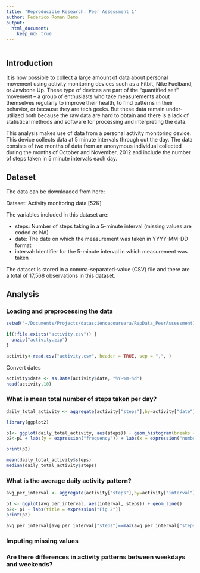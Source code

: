 ```yaml
---
title: "Reproducible Research: Peer Assessment 1"
author: Federico Roman Demo
output: 
  html_document:
    keep_md: true
---
```


```r
```

## Introduction

It is now possible to collect a large amount of data about personal movement using activity monitoring devices such as a Fitbit, Nike Fuelband, or Jawbone Up. These type of devices are part of the “quantified self” movement – a group of enthusiasts who take measurements about themselves regularly to improve their health, to find patterns in their behavior, or because they are tech geeks. But these data remain under-utilized both because the raw data are hard to obtain and there is a lack of statistical methods and software for processing and interpreting the data.

This analysis makes use of data from a personal activity monitoring device. This device collects data at 5 minute intervals through out the day. The data consists of two months of data from an anonymous individual collected during the months of October and November, 2012 and include the number of steps taken in 5 minute intervals each day.

## Dataset

The data can be downloaded from here:

Dataset: Activity monitoring data [52K]

The variables included in this dataset are:

- steps: Number of steps taking in a 5-minute interval (missing values are coded as NA)
- date: The date on which the measurement was taken in YYYY-MM-DD format
- interval: Identifier for the 5-minute interval in which measurement was taken

The dataset is stored in a comma-separated-value (CSV) file and there are a total of 17,568 observations in this dataset.

## Analysis

### Loading and preprocessing the data


```r
setwd("~/Documents/Projects/datasciencecoursera/RepData_PeerAssessment1")

if(!file.exists("activity.csv")) {
  unzip("activity.zip")
}

activity<-read.csv("activity.csv", header = TRUE, sep = ",", )
```

Convert dates
```r
activity$date <- as.Date(activity$date, "%Y-%m-%d")
head(activity,10)
```

### What is mean total number of steps taken per day?
```r
daily_total_activity <- aggregate(activity["steps"],by=activity["date"],sum, na.rm=TRUE)

library(ggplot2)

p1<- ggplot(daily_total_activity, aes(steps)) + geom_histogram(breaks = c(0, 5000, 10000, 15000, 20000, 25000)) 
p2<-p1 + labs(y = expression("frequency")) + labs(x = expression("number of steps per day")) + labs(title = expression("Fig 1"))

print(p2)
```

```r
mean(daily_total_activity$steps)
median(daily_total_activity$steps)
```

### What is the average daily activity pattern?
```r
avg_per_interval <- aggregate(activity["steps"],by=activity["interval"],mean, na.rm=TRUE)

p1 <- ggplot(avg_per_interval, aes(interval, steps)) + geom_line() 
p2<- p1 + labs(title = expression("Fig 2"))
print(p2)
```

```r
avg_per_interval[avg_per_interval["steps"]==max(avg_per_interval["steps"]),]
```

### Imputing missing values
### Are there differences in activity patterns between weekdays and weekends?
